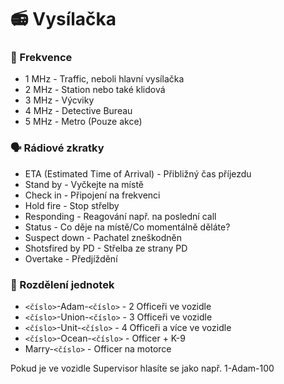 
# 📻 Vysílačka

### 🔢 Frekvence

- 1 MHz - Traffic, neboli hlavní vysílačka
- 2 MHz - Station nebo také klidová
- 3 MHz - Výcviky
- 4 MHz - Detective Bureau
- 5 MHz - Metro (Pouze akce)

### 🗣️ Rádiové zkratky

- ETA (Estimated Time of Arrival) - Přibližný čas příjezdu
- Stand by - Vyčkejte na místě
- Check in - Připojení na frekvenci
- Hold fire - Stop střelby
- Responding - Reagování např. na poslední call
- Status - Co děje na místě/Co momentálně děláte?
- Suspect down - Pachatel zneškodněn
- Shotsfired by PD - Střelba ze strany PD
- Overtake - Předjíždění

### 🚓 Rozdělení jednotek

- `<číslo>`-Adam-`<číslo>` - 2 Officeři ve vozidle
- `<číslo>`-Union-`<číslo>` - 3 Officeři ve vozidle
- `<číslo>`-Unit-`<číslo>` - 4 Officeři a více ve vozidle
- `<číslo>`-Ocean-`<číslo>` - Officer + K-9
- Marry-`<číslo>` - Officer na motorce

<Callout type="info" emoji="ℹ️">
  Pokud je ve vozidle Supervisor hlasíte se jako např. 1-Adam-100
</Callout>
